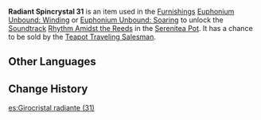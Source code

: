 {{Item Infobox
|id           = 141031
|image        = Item Radiant Spincrystal.png
|type         = Adventure Items
|group        = Radiant Spincrystals
|rarity       = 4
|invCategory  = Precious Items
|description  = This wondrous crystal contains a certain rhythm, like something beautiful woven from delicate silk. These items can be found throughout the mainland or from merchants who collect curios. The tune held within this crystal can be revivified in your [[Serenitea Pot]] using either "[[Euphonium Unbound: Winding]]" or "[[Euphonium Unbound: Soaring]]." The tune contained within this [[Radiant Spincrystal]] is "[[Rhythm Amidst the Reeds]]."
|source1      = [[Chubby]]
|track        = Rhythm Amidst the Reeds
}}
'''Radiant Spincrystal 31''' is an item used in the [[Furnishings]] [[Euphonium Unbound: Winding]] or [[Euphonium Unbound: Soaring]] to unlock the [[Soundtrack]] [[Rhythm Amidst the Reeds]] in the [[Serenitea Pot]]. It has a chance to be sold by the [[Teapot Traveling Salesman]].

==Other Languages==
{{Other Languages
|default_hidden = 1
|en      = Radiant Spincrystal 31
|zhs     = 旋曜玉帛・其三十一
|zhs_rm  = Xuán Yào Yùbó - Qí Sānshíyī
|zht     = 旋曜玉帛・其三十一
|zht_rm  = Xuán Yào Yùbó - Qí Sānshíyī
|ja      = 旋曜玉帛・31
|ja_rm   = Sen'you Gyokuhaku - Sanjuuichi{{Assumed}}
|ko      = 빛나는 결정・31
|ko_rm   = Bitnaneun Gyeoljeong 31
|es      = Girocristal radiante (31)
|fr      = Gyrocristal radiant 31
|ru      = Лучистый кристалл {{tt|31|}}
|th      = Radiant Spincrystal 31
|vi      = Ngọc Thạch Âm Vang 31
|de      = Strahlender Drehkristall XXXI
|id      = Radiant Spincrystal 31
|pt      = Cristal Rodopiante Radiante 31
}}

==Change History==
{{Change History|2.4}}
[[es:Girocristal radiante (31)]]